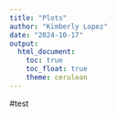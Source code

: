 ```yaml
---
title: "Plots"
author: "Kimberly Lopez"
date: "2024-10-17"
output: 
  html_document:
    toc: true
    toc_float: true
    theme: cerulean
---
```



#test

